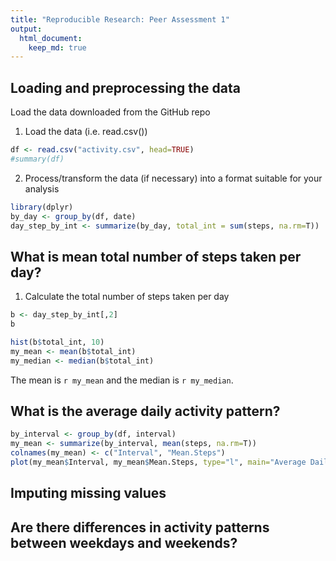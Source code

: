 ```yaml
---
title: "Reproducible Research: Peer Assessment 1"
output: 
  html_document:
    keep_md: true
---
```



## Loading and preprocessing the data

Load the data downloaded from the GitHub repo

1. Load the data (i.e. read.csv())
```r
df <- read.csv("activity.csv", head=TRUE)
#summary(df)
```

2. Process/transform the data (if necessary) into a format suitable for your analysis
```r
library(dplyr)
by_day <- group_by(df, date)
day_step_by_int <- summarize(by_day, total_int = sum(steps, na.rm=T))
```

## What is mean total number of steps taken per day?

1. Calculate the total number of steps taken per day 

```r
b <- day_step_by_int[,2]
b
```


```r
hist(b$total_int, 10)
my_mean <- mean(b$total_int)
my_median <- median(b$total_int)
```

The mean is `r my_mean` and the median is `r my_median`.

## What is the average daily activity pattern?

```r
by_interval <- group_by(df, interval)
my_mean <- summarize(by_interval, mean(steps, na.rm=T))
colnames(my_mean) <- c("Interval", "Mean.Steps")
plot(my_mean$Interval, my_mean$Mean.Steps, type="l", main="Average Daily Activity Pattern", xlab="Interval", ylab="Average Steps")
```

## Imputing missing values



## Are there differences in activity patterns between weekdays and weekends?
